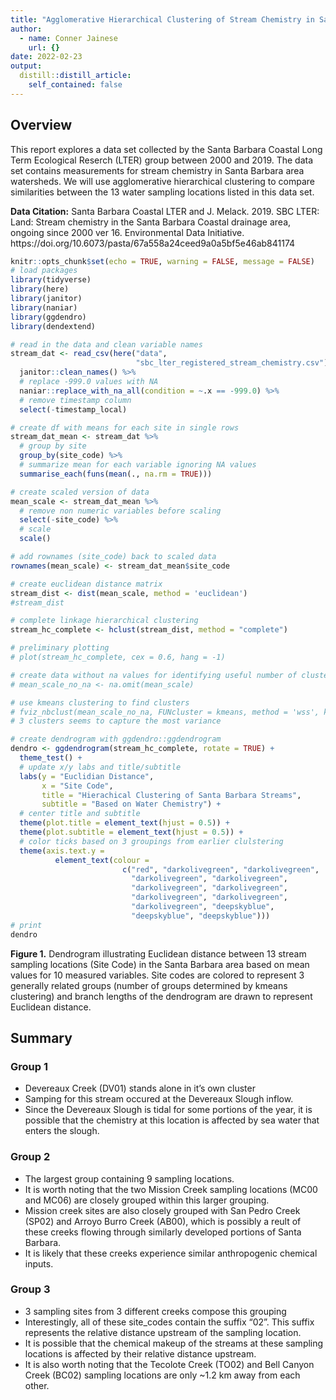 ```yaml
---
title: "Agglomerative Hierarchical Clustering of Stream Chemistry in Santa Barbara "
author:
  - name: Conner Jainese 
    url: {}
date: 2022-02-23
output: 
  distill::distill_article:
    self_contained: false
---
```


## Overview

This report explores a data set collected by the Santa Barbara Coastal Long Term Ecological Reserch (LTER) group between 2000 and 2019. The data set contains measurements for stream chemistry in Santa Barbara area watersheds. We will use agglomerative hierarchical clustering to compare similarities between the 13 water sampling locations listed in this data set.     

**Data Citation:** Santa Barbara Coastal LTER and J. Melack. 2019. SBC LTER: Land: Stream chemistry in the Santa Barbara Coastal drainage area, ongoing since 2000 ver 16. Environmental Data Initiative. https://doi.org/10.6073/pasta/67a558a24ceed9a0a5bf5e46ab841174


```r
knitr::opts_chunk$set(echo = TRUE, warning = FALSE, message = FALSE)
# load packages 
library(tidyverse)
library(here)
library(janitor)
library(naniar)
library(ggdendro)
library(dendextend)
```


```r
# read in the data and clean variable names 
stream_dat <- read_csv(here("data", 
                            "sbc_lter_registered_stream_chemistry.csv")) %>% 
  janitor::clean_names() %>% 
  # replace -999.0 values with NA
  naniar::replace_with_na_all(condition = ~.x == -999.0) %>% 
  # remove timestamp column
  select(-timestamp_local)
```


```r
# create df with means for each site in single rows
stream_dat_mean <- stream_dat %>% 
  # group by site 
  group_by(site_code) %>% 
  # summarize mean for each variable ignoring NA values 
  summarise_each(funs(mean(., na.rm = TRUE)))

# create scaled version of data 
mean_scale <- stream_dat_mean %>%
  # remove non numeric variables before scaling
  select(-site_code) %>% 
  # scale 
  scale()

# add rownames (site_code) back to scaled data 
rownames(mean_scale) <- stream_dat_mean$site_code
```


```r
# create euclidean distance matrix
stream_dist <- dist(mean_scale, method = 'euclidean')
#stream_dist

# complete linkage hierarchical clustering 
stream_hc_complete <- hclust(stream_dist, method = "complete")

# preliminary plotting
# plot(stream_hc_complete, cex = 0.6, hang = -1)
```


```r
# create data without na values for identifying useful number of clusters for dendrogram visualization
# mean_scale_no_na <- na.omit(mean_scale)

# use kmeans clustering to find clusters
# fviz_nbclust(mean_scale_no_na, FUNcluster = kmeans, method = 'wss', k.max = 8)
# 3 clusters seems to capture the most variance 
```


```r
# create dendrogram with ggdendro::ggdendrogram
dendro <- ggdendrogram(stream_hc_complete, rotate = TRUE) +
  theme_test() +
  # update x/y labs and title/subtitle
  labs(y = "Euclidian Distance", 
       x = "Site Code", 
       title = "Hierachical Clustering of Santa Barbara Streams", 
       subtitle = "Based on Water Chemistry") + 
  # center title and subtitle
  theme(plot.title = element_text(hjust = 0.5)) +
  theme(plot.subtitle = element_text(hjust = 0.5)) +
  # color ticks based on 3 groupings from earlier clulstering
  theme(axis.text.y = 
          element_text(colour = 
                         c("red", "darkolivegreen", "darkolivegreen", 
                           "darkolivegreen", "darkolivegreen", 
                           "darkolivegreen", "darkolivegreen", 
                           "darkolivegreen", "darkolivegreen", 
                           "darkolivegreen", "deepskyblue", 
                           "deepskyblue", "deepskyblue")))
# print
dendro
```

**Figure 1.** Dendrogram illustrating Euclidean distance between 13 stream sampling locations (Site Code) in the Santa Barbara area based on mean values for 10 measured variables. Site codes are colored to represent 3 generally related groups (number of groups determined by kmeans clustering) and branch lengths of the dendrogram are drawn to represent Euclidean distance.


## Summary

### Group 1
- Devereaux Creek (DV01) stands alone in it's own cluster
- Samping for this stream occured at the Devereaux Slough inflow. 
- Since the Devereaux Slough is tidal for some portions of the year, it is possible that the chemistry at this location is affected by sea water that enters the slough. 

### Group 2
- The largest group containing 9 sampling locations.
- It is worth noting that the two Mission Creek sampling locations (MC00 and MC06) are closely grouped within this larger grouping. 
- Mission creek sites are also closely grouped with San Pedro Creek (SP02) and Arroyo Burro Creek (AB00), which is possibly a reult of these creeks flowing through similarly developed portions of Santa Barbara. 
- It is likely that these creeks experience similar anthropogenic chemical inputs. 

### Group 3
- 3 sampling sites from 3 different creeks compose this grouping
- Interestingly, all of these site_codes contain the suffix "02". This suffix represents the relative distance upstream of the sampling location.
- It is possible that the chemical makeup of the streams at these sampling locations is affected by their relative distance upstream. 
- It is also worth noting that the Tecolote Creek (TO02) and Bell Canyon Creek (BC02) sampling locations are only ~1.2 km away from each other.
